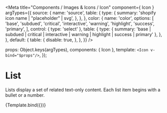 

<Meta
  title="Components / Images &amp; Icons / Icon"
  component={ Icon }
  argTypes={{
      source: {
        name: 'source',
        table: {
          type: {
            summary: 'shopify icon name | "placeholder" | svg',
          },
        },
    },
     color: {
      name: 'color',
      options: [
        'base',
        'subdued',
        'critical',
        'interactive',
        'warning',
        'highlight',
        'success',
        'primary',
      ],
      control: { type: 'select' },
      table: {
        type: {
          summary: 'base | subdued | critical | interactive | warning | highlight | success | primary'
        },
      },
    },
    default: {
      table: {
        disable: true,
      },
    },
  }}
/>

  props: Object.keys(argTypes),
  components: { Icon },
  template: `<Icon v-bind="$props"/>`,
});

# List

Lists display a set of related text-only content. Each list item begins with a bullet or a number.

<Canvas>
  <Story name="Icon">
    {Template.bind({})}
  </Story>
</Canvas>

<ArgsTable story="Icon" />
